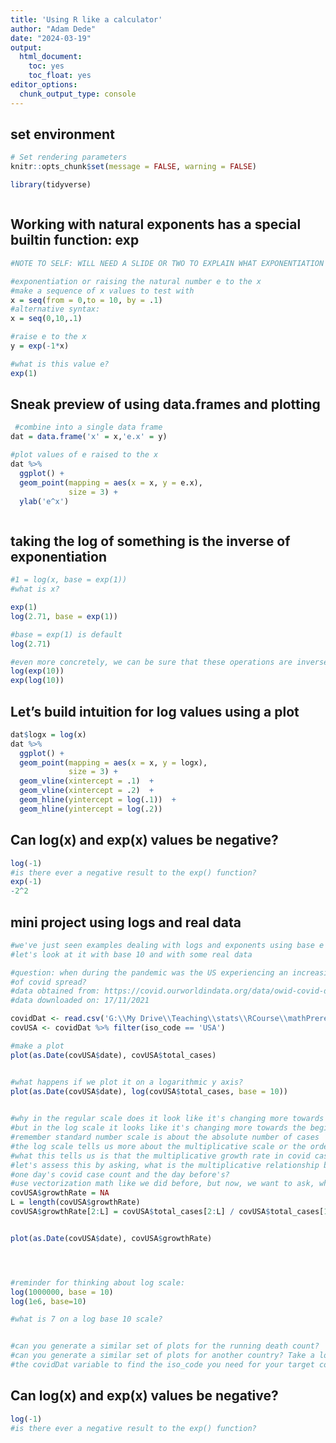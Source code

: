 ```yaml
---
title: 'Using R like a calculator'
author: "Adam Dede"
date: "2024-03-19"
output:
  html_document:
    toc: yes
    toc_float: yes
editor_options:
  chunk_output_type: console
---
```



## set environment

```r

# Set rendering parameters
knitr::opts_chunk$set(message = FALSE, warning = FALSE)

library(tidyverse)



```

## Working with natural exponents has a special builtin function: exp

```r

#NOTE TO SELF: WILL NEED A SLIDE OR TWO TO EXPLAIN WHAT EXPONENTIATION AND LOGORITHMS ARE

#exponentiation or raising the natural number e to the x
#make a sequence of x values to test with
x = seq(from = 0,to = 10, by = .1)
#alternative syntax: 
x = seq(0,10,.1)

#raise e to the x
y = exp(-1*x)

#what is this value e? 
exp(1)

```

## Sneak preview of using data.frames and plotting
```r

 #combine into a single data frame
dat = data.frame('x' = x,'e.x' = y)

#plot values of e raised to the x
dat %>%
  ggplot() +
  geom_point(mapping = aes(x = x, y = e.x), 
             size = 3) + 
  ylab('e^x')



```

## taking the log of something is the inverse of exponentiation

```r

#1 = log(x, base = exp(1)) 
#what is x? 

exp(1)
log(2.71, base = exp(1))

#base = exp(1) is default
log(2.71)

#even more concretely, we can be sure that these operations are inverses: 
log(exp(10))
exp(log(10))


```

## Let's build intuition for log values using a plot

```r

dat$logx = log(x)
dat %>%
  ggplot() +
  geom_point(mapping = aes(x = x, y = logx), 
             size = 3) +
  geom_vline(xintercept = .1)  +
  geom_vline(xintercept = .2)  +
  geom_hline(yintercept = log(.1))  +
  geom_hline(yintercept = log(.2))  


```

## Can log(x) and exp(x) values be negative? 

```r
log(-1)
#is there ever a negative result to the exp() function? 
exp(-1)
-2^2

```
## mini project using logs and real data

```r
#we've just seen examples dealing with logs and exponents using base e
#let's look at it with base 10 and with some real data

#question: when during the pandemic was the US experiencing an increasing rate
#of covid spread? 
#data obtained from: https://covid.ourworldindata.org/data/owid-covid-data.csv
#data downloaded on: 17/11/2021

covidDat <- read.csv('G:\\My Drive\\Teaching\\stats\\RCourse\\mathPrereqs\\owid-covid-data.csv')
covUSA <- covidDat %>% filter(iso_code == 'USA')

#make a plot
plot(as.Date(covUSA$date), covUSA$total_cases)


#what happens if we plot it on a logarithmic y axis? 
plot(as.Date(covUSA$date), log(covUSA$total_cases, base = 10))

 
#why in the regular scale does it look like it's changing more towards the end, 
#but in the log scale it looks like it's changing more towards the beginning? 
#remember standard number scale is about the absolute number of cases
#the log scale tells us more about the multiplicative scale or the order of magnitude
#what this tells us is that the multiplicative growth rate in covid cases was much larger early in the pandemic
#let's assess this by asking, what is the multiplicative relationship between
#one day's covid case count and the day before's? 
#use vectorization math like we did before, but now, we want to ask, what's the relationship between each day and the day before?
covUSA$growthRate = NA
L = length(covUSA$growthRate)
covUSA$growthRate[2:L] = covUSA$total_cases[2:L] / covUSA$total_cases[1:L-1]


plot(as.Date(covUSA$date), covUSA$growthRate)




#reminder for thinking about log scale: 
log(1000000, base = 10)
log(1e6, base=10)

#what is 7 on a log base 10 scale? 


#can you generate a similar set of plots for the running death count? 
#can you generate a similar set of plots for another country? Take a look in 
#the covidDat variable to find the iso_code you need for your target country

```
## Can log(x) and exp(x) values be negative? 

```r
log(-1)
#is there ever a negative result to the exp() function? 


```

